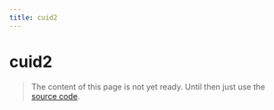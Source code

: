 ```yaml
---
title: cuid2
---
```


# cuid2

> The content of this page is not yet ready. Until then just use the [source code](https://github.com/fabian-hiller/valibot/blob/main/library/src/validations/cuid2/cuid2.ts).
